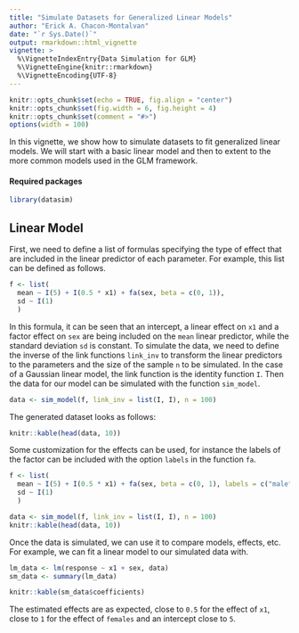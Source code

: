 ```yaml
---
title: "Simulate Datasets for Generalized Linear Models"
author: "Erick A. Chacon-Montalvan"
date: "`r Sys.Date()`"
output: rmarkdown::html_vignette
vignette: >
  %\VignetteIndexEntry{Data Simulation for GLM}
  %\VignetteEngine{knitr::rmarkdown}
  %\VignetteEncoding{UTF-8}
---
```


```r
knitr::opts_chunk$set(echo = TRUE, fig.align = "center")
knitr::opts_chunk$set(fig.width = 6, fig.height = 4)
knitr::opts_chunk$set(comment = "#>")
options(width = 100)
```

In this vignette, we show how to simulate datasets to fit generalized linear models.
We will start with a basic linear model and then to extent to the more common models
used in the GLM framework.

#### Required packages

```r
library(datasim)
```

## Linear Model

First, we need to define a list of formulas specifying the type of effect that are
included in the linear predictor of each parameter. For example, this list can be
defined as follows.

```r
f <- list(
  mean ~ I(5) + I(0.5 * x1) + fa(sex, beta = c(0, 1)),
  sd ~ I(1)
  )
```

In this formula, it can be seen that an intercept, a linear effect on `x1` and a
factor effect on `sex` are being included on the `mean` linear predictor, while the
standard deviation `sd` is constant. To simulate the data, we need to define the
inverse of the link functions `link_inv` to transform the linear predictors to the
parameters and the size of the sample `n` to be simulated. In the case of a Gaussian
linear model, the link function is the identity function `I`.
Then the data for our model can be simulated with the function `sim_model`.

```r
data <- sim_model(f, link_inv = list(I, I), n = 100)
```

The generated dataset looks as follows:

```r
knitr::kable(head(data, 10))
```

Some customization for the effects can be used, for instance the labels of the factor
can be included with the option `labels` in the function `fa`.

```r
f <- list(
  mean ~ I(5) + I(0.5 * x1) + fa(sex, beta = c(0, 1), labels = c("male", "female")),
  sd ~ I(1)
  )
```

```r
data <- sim_model(f, link_inv = list(I, I), n = 100)
knitr::kable(head(data, 10))
```

Once the data is simulated, we can use it to compare models, effects, etc. For
example, we can fit a linear model to our simulated data with.

```r
lm_data <- lm(response ~ x1 + sex, data)
sm_data <- summary(lm_data)
```

```r
knitr::kable(sm_data$coefficients)
```

The estimated effects are as expected, close to `0.5` for the effect of `x1`, close
to  `1` for the effect of `females` and an intercept close to `5`.



